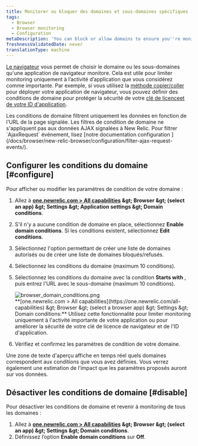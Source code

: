 ```yaml
---
title: Monitorer ou bloquer des domaines et sous-domaines spécifiques
tags:
  - Browser
  - Browser monitoring
  - Configuration
metaDescription: 'You can block or allow domains to ensure you''re monitoring only the most important activity, or to enhance the security of your license key.'
freshnessValidatedDate: never
translationType: machine
---
```


[Le navigateur](/docs/browser/new-relic-browser/getting-started/introduction-new-relic-browser) vous permet de choisir le domaine ou les sous-domaines qu&apos;une application de navigateur monitore. Cela est utile pour limiter monitoring uniquement à l’activité d’application que vous considérez comme importante. Par exemple, si vous utilisez la [méthode copier/coller](/docs/browser/new-relic-browser/installation-configuration/add-apps-new-relic-browser) pour déployer votre application de navigateur, vous pouvez définir des conditions de domaine pour protéger la sécurité de votre [clé de licence<InlinePopover type="browser" />et de votre ID d&apos;application](/docs/browser/new-relic-browser/installation-configuration/copy-browser-monitoring-license-key-app-id).

<Callout variant="tip">
  Les conditions de domaine filtrent uniquement les données en fonction de l&apos;URL de la page signalée. Les filtres de condition de domaine ne s&apos;appliquent pas aux données AJAX signalées à New Relic. Pour filtrer `AjaxRequest` événement, lisez [notre documentation configuration ](/docs/browser/new-relic-browser/configuration/filter-ajax-request-events/).
</Callout>

## Configurer les conditions du domaine [#configure]

Pour afficher ou modifier les paramètres de condition de votre domaine :

1. Allez à <DNT>**[one.newrelic.com &gt; All capabilities](https://one.newrelic.com/all-capabilities) &amp;gt; Browser &amp;gt; (select an app) &amp;gt; Settings &amp;gt; Application settings &amp;gt; Domain conditions**</DNT>.

2. S&apos;il n&apos;y a aucune condition de domaine en place, sélectionnez <DNT>**Enable domain conditions**</DNT>. Si les conditions existent, sélectionnez <DNT>**Edit conditions**</DNT>.

3. Sélectionnez l&apos;option permettant de créer une liste de domaines autorisés ou de créer une liste de domaines bloqués/refusés.

4. Sélectionnez les conditions du domaine (maximum 10 conditions).

5. Sélectionnez les conditions du domaine avec la condition <DNT>**Starts with**</DNT> , puis entrez l&apos;URL avec le sous-domaine (maximum 10 conditions).

   <img title="browser_domain_conditions.png" alt="browser_domain_conditions.png" src="/images/browser_screenshot-full_domain-settings.webp" />

   <figcaption>
     <DNT>**[one.newrelic.com &gt; All capabilities](https://one.newrelic.com/all-capabilities) &amp;gt; Browser &amp;gt; (select a browser app) &amp;gt; Settings &amp;gt; Domain conditions:**</DNT> Utilisez cette fonctionnalité pour limiter monitoring uniquement à l&apos;activité importante de votre application ou pour améliorer la sécurité de votre clé de licence de navigateur et de l&apos;ID d&apos;application.
   </figcaption>

6. Vérifiez et confirmez les paramètres de condition de votre domaine.

Une zone de texte d&apos;aperçu affiche en temps réel quels domaines correspondent aux conditions que vous avez définies. Vous verrez également une estimation de l’impact que les paramètres proposés auront sur vos données.

## Désactiver les conditions de domaine [#disable]

Pour désactiver les conditions de domaine et revenir à monitoring de tous les domaines :

1. Allez à <DNT>**[one.newrelic.com &gt; All capabilities](https://one.newrelic.com/all-capabilities) &amp;gt; Browser &amp;gt; (select an app) &amp;gt; Settings &amp;gt; Domain conditions**</DNT>.
2. Définissez l’option <DNT>**Enable domain conditions**</DNT> sur <DNT>**Off**</DNT>.